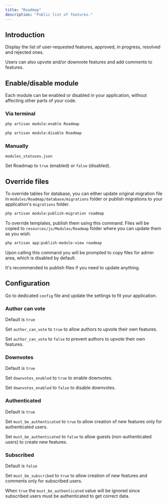 ```yaml
---
title: "Roadmap"
description: "Public list of features."
---
```


## Introduction

Display the list of user-requested features, approved, in progress, resolved and rejected ones.

Users can also upvote and/or downvote features and add comments to features.

## Enable/disable module

Each module can be enabled or disabled in your application, without affecting other parts of your code.

### Via terminal

```bash
php artisan module:enable Roadmap
```

```bash
php artisan module:disable Roadmap
```

### Manually

`modules_statuses.json`

Set Roadmap to `true` (enabled) or `false` (disabled).

## Override files

To override tables for database, you can either update original migration file in `modules/Roadmap/database/migrations` folder or publish migrations to your application's `migrations` folder.

```bash
php artisan module:publish-migration roadmap
```

To override templates, publish them using this command. Files will be copied to `resources/js/Modules/Roadmap` folder where you can update them as you wish.

```bash
php artisan app:publish-module-view roadmap
```

Upon calling this command you will be prompted to copy files for admin area, which is disabled by default.

<Warning>
  It's recommended to publish files if you need to update anything.
</Warning>

## Configuration

Go to dedicated `config` file and update the settings to fit your application.

### Author can vote

Default is `true`

Set `author_can_vote` to `true` to allow authors to upvote their own features.

Set `author_can_vote` to `false` to prevent authors to upvote their own features.

### Downvotes

Default is `true`

Set `downvotes_enabled` to `true` to enable downvotes.

Set `downvotes_enabled` to `false` to disable downvotes.

### Authenticated

Default is `true`

Set `must_be_authenticated` to `true` to allow creation of new features only for authenticated users.

Set `must_be_authenticated` to `false` to allow guests (non-authenticated users) to create new features.

### Subscribed

Default is `false`

Set `must_be_subscribed` to `true` to allow creation of new features and comments only for subscribed users.

When `true` the `must_be_authenticated` value will be ignored since subscribed users must be authenticated to get correct data.
